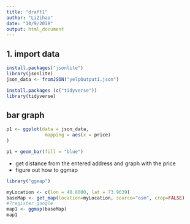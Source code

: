 ```yaml
---
title: "draft1"
author: "LiZihao"
date: "10/9/2019"
output: html_document
---
```


## 1. import data

```r
install.packages("jsonlite")
library(jsonlite)
json_data <- fromJSON("yelpOutput1.json")

install.packages (c("tidyverse"))
library(tidyverse)
```

## bar graph
```r
p1 <- ggplot(data = json_data,
              mapping = aes(x = price)
)

p1 + geom_bar(fill = "blue")

```

- get distance from the entered address and graph with the price
- figure out how to ggmap 
```r
library("ggmap")

myLocation <- c(lon = 40.8080, lat = 73.9639)
baseMap <- get_map(location=myLocation, source="osm", crop=FALSE)
#?register_google
map1 <- ggmap(baseMap)
map1

```





